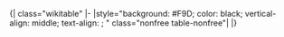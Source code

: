 <noinclude>{| class="wikitable"
|-
|</noinclude>style="background: #F9D; color: black; vertical-align: middle; text-align: {{{align|center}}}; {{{style|}}}" class="nonfree table-nonfree"|{{{1|付费}}}<noinclude>
|}

{{confuse|Template:Non-free}}
{{Documentation|Template:Table cell templates/doc}}

</noinclude>